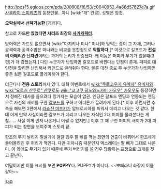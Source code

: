 http://pds15.egloos.com/pds/200908/16/53/c0040953_4a86d57827e7a.gif
[[사무라이 스피리츠]]의 등장인물...아니 [wiki:"개" 견공]. 성별은 암컷.

'''오락실에서 선택가능한''' [개캐]다.

참고로 '''가드만 있었다면 시리즈 최강의 [[사기캐릭터]]'''.

방어력은 가드도 없으면서 [wiki:"마지키나 미나" 미나]와 맞먹는 종이 그 자체, 그러나 공격력과 공격수법은 미나와는 비교를 못할정도로 '''악랄하다'''.[* 이것으로 갈포드가 '''전설의 아메리칸 닌자견'''이라는 과거의 논리가 입증됐다. 왜 이놈은 퍼피와 무기가 없을때(3편)가 더 강했는지.] 다만 누군가가 난입하면 갈포드로 바뀐다는 단점이 존재. 퍼피로 대인전을 할려면 난입해서 커맨드로 골라줘야 한다. 물론 대전 종료 후 누군가가 난입하면 좋든 싫든 갈포드로 플레이해야 한다.

더군다나 '''전용 스토리'''까지 있다. 대화 이벤트에서 [[wiki:"쿠로코우지 유메지" 유메지]]와 [[wiki:"요로즈 산쿠로" 산쿠로]]도 [[wiki:"쿄고쿠 히노와노카미 가오우" 가오우]]도 등장하면서 정해진 대사를 읊으려다 망가지는 모습이 압권. 엔딩은 갈포드 엔딩과 연동되는 엔딩으로 자신의 새끼를 구한 [[갈포드]]를 구하고 어디론가 끌려가게 된다.[* 이후 이런저런 추측을 해보면 2편에서 [[라쇼진 미즈키]]가 암브로시아를 씌워서 데리고 나오는 것 같다. 한데 이게 만약 사실이라면 갈포드가 데리고 나오는 자식인 2대 퍼피를 몰라본다는 게 참...... 사실 이게 먼저 나온거니 어쩔 수 없지만.] 이후 그 때 구한 퍼피의 새끼가 2대 퍼피가 되는 장면을 보여주며 스토리 끝.

한조의 무기 날리기 필살기에 걸릴 경우 팔 뼈를 꺽는 장면의 연출이 바뀌어서 한조에게 들어올려진 후 허리가 꺽인다. 다만 귀차니즘 때문인지 엑스레이는 팔 뼈가 그대로 나온다. 이 외에도 무기가 없기 때문에 무기 버리기를 쓸 경우 당황하는 표정으로 고개를 젓고 끝난다.

여담이지만 이름 표시를 보면 '''POPPY'''다. PUPPY가 아니다. ~~뽀삐라니 화장지 이름 같아~~


[[각주]]
